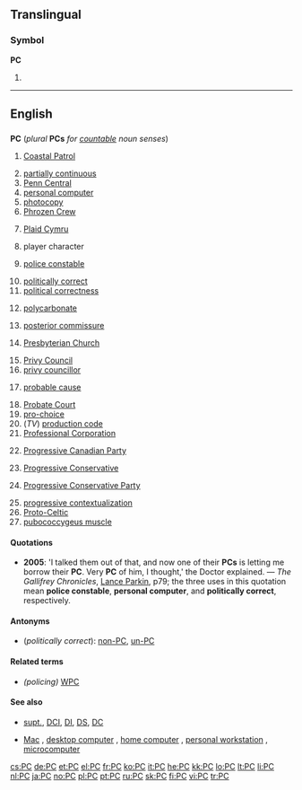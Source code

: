 {{also|pc|pC}}
==Translingual==

===Symbol===
'''PC'''

# {{SI-unit-abb|peta|coulomb|[[electric charge]]}}

----

==English==

==={{initialism}}===
'''PC''' (''plural'' '''PCs''' ''for [[countable]] noun senses'')

<!--"petacoulomb" is a translingual symbol - see above-->
# {{US|navy}} [[w:Coastal Patrol|Coastal Patrol]]
# [[partially continuous]]
# [[w:Penn Central|Penn Central]]
# [[personal computer]]
# [[photocopy]]
# [[w:Phrozen Crew|Phrozen Crew]]
# {{UK|politics}} [[w:Plaid Cymru|Plaid Cymru]]
# player character
# {{UK}}{{Canada}} [[police constable]]
# [[politically correct]]
# [[political correctness]]
# {{organic compound}} [[polycarbonate]]
# [[posterior commissure]]
# {{US}} [[w:Presbyterian Church|Presbyterian Church]]
# [[privy council|Privy Council]]
# [[privy councillor]]
# {{US}} [[probable cause]]
# [[Probate Court]]
# [[pro-choice]]
# (''TV'') [[production code]]
# [[Professional Corporation]]
# {{Canada|politics}} [[w:Progressive Canadian Party|Progressive Canadian Party]]
# {{Canada|politics|dated}} [[Progressive Conservative]]
# {{Canada|politics|dated}} [[Progressive Conservative Party]]
# [[progressive contextualization]]
# [[Proto-Celtic]]
# [[pubococcygeus muscle]]

====Quotations====
* '''2005''': 'I talked them out of that, and now one of their '''PCs''' is letting me borrow their '''PC'''. Very '''PC''' of him, I thought,' the Doctor explained. &mdash; ''The Gallifrey Chronicles'', [[Lance Parkin|Lance Parkin]], p79; the three uses in this quotation mean '''police constable''', '''personal computer''', and '''politically correct''', respectively.

====Antonyms====
* (''politically correct''): [[non-PC]], [[un-PC]]

====Related terms====
* ''(policing)'' [[WPC]]

====See also====
* {{sense|policing}} [[supt.]], [[DCI]], [[DI]], [[DS]], [[DC]]
* {{sense|computing}} [[Mac]] , [[desktop computer]] , [[home computer]] , [[personal workstation]] , [[microcomputer]]

[[cs:PC]]
[[de:PC]]
[[et:PC]]
[[el:PC]]
[[fr:PC]]
[[ko:PC]]
[[it:PC]]
[[he:PC]]
[[kk:PC]]
[[lo:PC]]
[[lt:PC]]
[[li:PC]]
[[nl:PC]]
[[ja:PC]]
[[no:PC]]
[[pl:PC]]
[[pt:PC]]
[[ru:PC]]
[[sk:PC]]
[[fi:PC]]
[[vi:PC]]
[[tr:PC]]